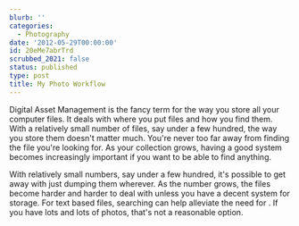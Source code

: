 ```yaml
---
blurb: ''
categories:
  - Photography
date: '2012-05-29T00:00:00'
id: 20eMe7abrTrd
scrubbed_2021: false
status: published
type: post
title: My Photo Workflow
---
```


Digital Asset Management is the fancy term for the way you store all your computer files. It deals with where you put files and how you find them. With a relatively small number of files, say under a few hundred, the way you store them doesn't matter much. You're never too far away from finding the file you're looking for. As your collection grows, having a good system becomes increasingly important if you want to be able to find anything. 




With relatively small numbers, say under a few hundred, it's possible to get away with just dumping them wherever. As the number grows, the files become harder and harder to deal with unless you have a decent system for storage. For text based files, searching can help alleviate the need for  . If you have lots and lots of photos, that's not a reasonable option.

